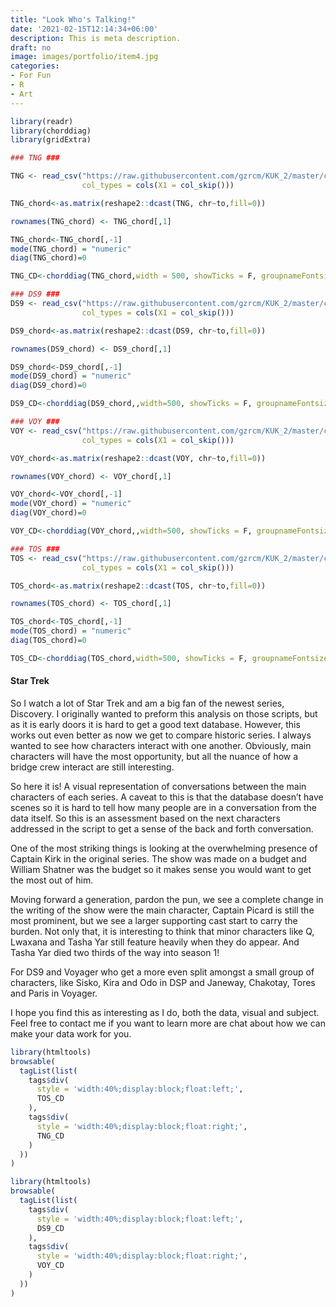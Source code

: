 ```yaml
---
title: "Look Who's Talking!"
date: '2021-02-15T12:14:34+06:00'
description: This is meta description.
draft: no
image: images/portfolio/item4.jpg
categories:
- For Fun
- R
- Art
---
```


```r
library(readr)
library(chorddiag)
library(gridExtra)

### TNG ###

TNG <- read_csv("https://raw.githubusercontent.com/gzrcm/KUK_2/master/content/Data/TNG.csv", 
                col_types = cols(X1 = col_skip()))

TNG_chord<-as.matrix(reshape2::dcast(TNG, chr~to,fill=0))

rownames(TNG_chord) <- TNG_chord[,1]

TNG_chord<-TNG_chord[,-1]
mode(TNG_chord) = "numeric"
diag(TNG_chord)=0

TNG_CD<-chorddiag(TNG_chord,width = 500, showTicks = F, groupnameFontsize = 14, groupnamePadding = 10, margin = 90,groupColors = rainbow(12))

### DS9 ###
DS9 <- read_csv("https://raw.githubusercontent.com/gzrcm/KUK_2/master/content/Data/DS9.csv", 
                col_types = cols(X1 = col_skip()))

DS9_chord<-as.matrix(reshape2::dcast(DS9, chr~to,fill=0))

rownames(DS9_chord) <- DS9_chord[,1]

DS9_chord<-DS9_chord[,-1]
mode(DS9_chord) = "numeric"
diag(DS9_chord)=0

DS9_CD<-chorddiag(DS9_chord,,width=500, showTicks = F, groupnameFontsize = 14, groupnamePadding = 10, margin = 90,groupColors = rainbow(12))

### VOY ###
VOY <- read_csv("https://raw.githubusercontent.com/gzrcm/KUK_2/master/content/Data/VOY.csv", 
                col_types = cols(X1 = col_skip()))

VOY_chord<-as.matrix(reshape2::dcast(VOY, chr~to,fill=0))

rownames(VOY_chord) <- VOY_chord[,1]

VOY_chord<-VOY_chord[,-1]
mode(VOY_chord) = "numeric"
diag(VOY_chord)=0

VOY_CD<-chorddiag(VOY_chord,,width=500, showTicks = F, groupnameFontsize = 14, groupnamePadding = 10, margin = 90,groupColors = rainbow(12))

### TOS ###
TOS <- read_csv("https://raw.githubusercontent.com/gzrcm/KUK_2/master/content/Data/TOS.csv", 
                col_types = cols(X1 = col_skip()))

TOS_chord<-as.matrix(reshape2::dcast(TOS, chr~to,fill=0))

rownames(TOS_chord) <- TOS_chord[,1]

TOS_chord<-TOS_chord[,-1]
mode(TOS_chord) = "numeric"
diag(TOS_chord)=0

TOS_CD<-chorddiag(TOS_chord,width=500, showTicks = F, groupnameFontsize = 14, groupnamePadding = 10, margin = 90,groupColors = rainbow(12))

```

#### Star Trek

So I watch a lot of Star Trek and am a big fan of the newest series, Discovery. I originally wanted to preform this analysis on those scripts, but as it is early doors it is hard to get a good text database. However, this works out even better as now we get to compare historic series. I always wanted to see how characters interact with one another. Obviously, main characters will have the most opportunity, but all the nuance of how a bridge crew interact are still interesting.

So here it is! A visual representation of conversations between the main characters of each series. A caveat to this is that the database doesn't have scenes so it is hard to tell how many people are in a conversation from the data itself. So this is an assessment based on the next characters addressed in the script to get a sense of the back and forth conversation.

One of the most striking things is looking at the overwhelming presence of Captain Kirk in the original series. The show was made on a budget and William Shatner was the budget so it makes sense you would want to get the most out of him.

Moving forward a generation, pardon the pun, we see a complete change in the writing of the show were the main character, Captain Picard is still the most prominent, but we see a larger supporting cast start to carry the burden. Not only that, it is interesting to think that minor characters like Q, Lwaxana and Tasha Yar still feature heavily when they do appear. And Tasha Yar died two thirds of the way into season 1!

For DS9 and Voyager who get a more even split amongst a small group of characters, like Sisko, Kira and Odo in DSP and Janeway, Chakotay, Tores and Paris in Voyager.

I hope you find this as interesting as I do, both the data, visual and subject. Feel free to contact me if you want to learn more are chat about how we can make your data work for you.


```r
library(htmltools)
browsable(
  tagList(list(
    tags$div(
      style = 'width:40%;display:block;float:left;',
      TOS_CD
    ),
    tags$div(
      style = 'width:40%;display:block;float:right;',
      TNG_CD
    )
  ))
)
```

```r
library(htmltools)
browsable(
  tagList(list(
    tags$div(
      style = 'width:40%;display:block;float:left;',
      DS9_CD
    ),
    tags$div(
      style = 'width:40%;display:block;float:right;',
      VOY_CD
    )
  ))
)
```
